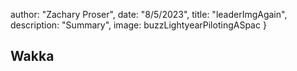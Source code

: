 




  author: "Zachary Proser",
  date: "8/5/2023",
  title: "leaderImgAgain",
  description: "Summary", 
  image: buzzLightyearPilotingASpac
 }

  
 ## Wakka
  
